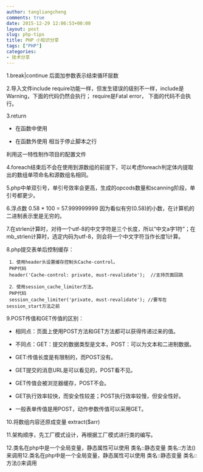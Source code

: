 ```yaml
---
author: tangliangcheng
comments: true
date: 2015-12-29 12:06:53+00:00
layout: post
slug: php-tips
title: PHP 小知识分享
tags: ["PHP"]
categories:
- 技术分享
---
```


1.break|continue 后面加参数表示结束循环层数
 
2.导入文件include require功能一样，但发生错误的级别不一样，include是Warning，下面的代码仍然会执行；
require是Fatal error， 下面的代码不会执行。
 
3.return

* 在函数中使用

* 在函数外使用
相当于停止脚本之行

利用这一特性制作项目的配置文件
 
4.foreach结束后不会在使用到源数组的前提下，可以考虑foreach判定体内提取出的数组单项命名和源数组名相同。
 
5.php中单双引号，单引号效率会更高，生成的opcods数量和scanning阶段，单引号都更少。
 
6.浮点数 0.58 * 100 = 57.999999999
因为看似有穷(0.58)的小数，在计算机的二进制表示里是无穷的。
 
7.在strlen计算时，对待一个utf-8的中文字符是三个长度，所以“中文a字1符”；在mb_strlen计算时，选定内码为utf-8，则会将一个中文字符当作长度1计算。
 
8.php提交表单后控制缓存：

     1．使用header头设置缓存控制头Cache-control。
     PHP代码
     header('Cache-control: private, must-revalidate');  //支持页面回跳
 
     2．使用session_cache_limiter方法。
     PHP代码
     session_cache_limiter('private, must-revalidate'); //要写在               session_start方法之前
 

9.POST传值和GET传值的区别：

* 相同点：页面上使用POST方法和GET方法都可以获得传递过来的值。

* 不同点：GET：提交的数据类型是文本，POST：可以为文本和二进制数据。

* GET:传值长度是有限制的，而POST没有。

* GET提交的消息URL是可以看见的，POST看不见。

* GET传值会被浏览器缓存，POST不会。

* GET执行效率较快，而安全性较差；POST执行效率较慢，但安全性好。

* 一般表单传值是用POST，动作参数传值可以采用GET。
 
10.将数组内容还原成变量  extract($arr)
 
11.架构顺序，先工厂模式设计，再根据工厂模式进行类的编写。
 
12.类名在php中是一个全局变量，静态属性可以使用 类名::静态变量 类名::方法()来调用12.类名在php中是一个全局变量，静态属性可以使用 类名::静态变量 类名::方法()来调用
